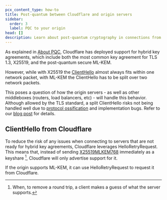 ```yaml
---
pcx_content_type: how-to
title: Post-quantum between Cloudflare and origin servers
sidebar:
  order: 3
  label: PQC to your origin
head: []
description: Learn about post-quantum cryptography in connections from Cloudflare to your origin servers.
---
```


As explained in [About PQC](/ssl/post-quantum-cryptography/), Cloudflare has deployed support for hybrid key agreements, which include both the most common key agreement for TLS 1.3, X25519, and the post-quantum secure ML-KEM.

However, while with X25519 the [ClientHello](https://www.cloudflare.com/learning/ssl/what-happens-in-a-tls-handshake/) almost always fits within one network packet, with ML-KEM the ClientHello has to be split over two network packets.

This poses a question of how the origin servers - as well as other middleboxes (routers, load balancers, etc) - will handle this behavior. Although allowed by the TLS standard, a split ClientHello risks not being handled well due to [protocol ossification](https://en.wikipedia.org/wiki/Protocol_ossification) and implementation bugs. Refer to our [blog post](https://blog.cloudflare.com/post-quantum-to-origins/) for details.

## ClientHello from Cloudflare

To reduce the risk of any issues when connecting to servers that are not ready for hybrid key agreements, Cloudflare leverages HelloRetryRequest. This means that, instead of sending [X25519MLKEM768](/ssl/post-quantum-cryptography/#hybrid-key-agreement) immediately as a keyshare [^1], Cloudflare will only advertise support for it.

If the origin supports ML-KEM, it can use HelloRetryRequest to request it from Cloudflare.

[^1]: When, to remove a round trip, a client makes a guess of what the server supports.